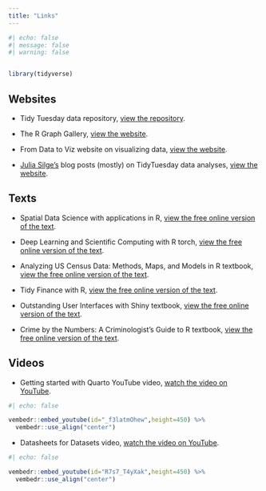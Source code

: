```yaml
---
title: "Links"
---
```


```r
#| echo: false
#| message: false
#| warning: false


library(tidyverse)
```

## Websites

* Tidy Tuesday data repository, [view the repository](https://github.com/rfordatascience/tidytuesday/tree/master).

* The R Graph Gallery, [view the website](https://r-graph-gallery.com/index.html).

* From Data to Viz website on visualizing data, [view the website](https://www.data-to-viz.com/#explore).

* [Julia Silge's](https://juliasilge.com/) blog posts (mostly) on TidyTuesday data analyses, [view the website](https://juliasilge.com/blog/). 

## Texts

* Spatial Data Science with applications in R, [view the free online version of the text](https://r-spatial.org/book/).

* Deep Learning and Scientific Computing with R torch, [view the free online version of the text](https://skeydan.github.io/Deep-Learning-and-Scientific-Computing-with-R-torch/).

* Analyzing US Census Data: Methods, Maps, and Models in R textbook, [view the free online version of the text](https://walker-data.com/census-r/).

* Tidy Finance with R, [view the free online version of the text](https://www.tidy-finance.org/).

* Outstanding User Interfaces with Shiny textbook, [view the free online version of the text](https://unleash-shiny.rinterface.com/).

* Crime by the Numbers: A Criminologist’s Guide to R textbook, [view the free online version of the text](https://crimebythenumbers.com/).

## Videos

*  Getting started with Quarto YouTube video, [watch the video on YouTube](https://youtu.be/YK6IjJkjkiI).
  
```r
#| echo: false

vembedr::embed_youtube(id="_f3latmOhew",height=450) %>%
  vembedr::use_align("center")
```

*  Datasheets for Datasets video, [watch the video on YouTube](https://youtu.be/R7s7_T4yXak).
  
```r
#| echo: false

vembedr::embed_youtube(id="R7s7_T4yXak",height=450) %>%
  vembedr::use_align("center")
```


